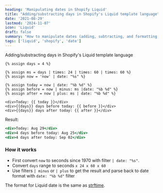 ```yaml
---
heading: 'Manipulating dates in Shopify Liquid'
title: "Adding/substracting days in Shopify's Liquid template language"
date: '2021-08-29'
lastmod: '2024-11-07'
icon: 'Liquid'
draft: false
summary: "How to manipulate dates (adding, subtracting, and formatting, etc) in Shopify's Liquid template language."
tags: ['liquid', 'shopify', 'date']
---
```


Adding/substracting days in Shopify's Liquid template language

```liquid:snippet.liquid showLineNumbers
{% assign days = 4 %}

{% assign ms = days | times: 24 | times: 60 | times: 60 %}
{% assign now = 'now' | date: "%s" %}

{% assign today = now | date: "%b %d" %}
{% assign before = now | minus: ms |date: "%b %d" %}
{% assign after = now | plus: ms | date: "%b %d" %}

<div>Today: {{ today }}</div>
<div>{{days}} days before today: {{ before }}</div>
<div>{{days}} days after today: {{ after }}</div>
```

Result:

```html:index.html showLineNumbers
<div>Today: Aug 29</div>
<div>4 days before today: Aug 25</div>
<div>4 days after today: Sep 02</div>
```

### How it works

- First convert `now` to seconds since 1970 with filter `| date: "%s"`.
- Convert `days` range to seconds `x 24 x 60 x 60`
- Use filters `| minus` or `| plus` to get the result and parse back to date format with `date: "%b %d"` filter

The format for Liquid date is the same as [strftime](http://strftime.net/).
